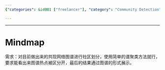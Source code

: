 ```yaml
---
{"categories": &id001 ["freelancer"], "category": "Community Detection", "date": "2023-12-22 23:52:59", "description": "This text explores the process of creating a mindmap to divide a co-occurrence network graph into communities using basic clustering techniques. The objective is to visually highlight the graph's hotspots and present the findings in a network format.", "tags": *id001, "title": "Mindmap"}

---
```


------

# Mindmap

需求：对目前做出来的共现网络图谱进行社区划分，使用简单的谱聚类方法就行，要求能看出来图谱热点被区分开，最后的结果通过图谱的形式展示。

